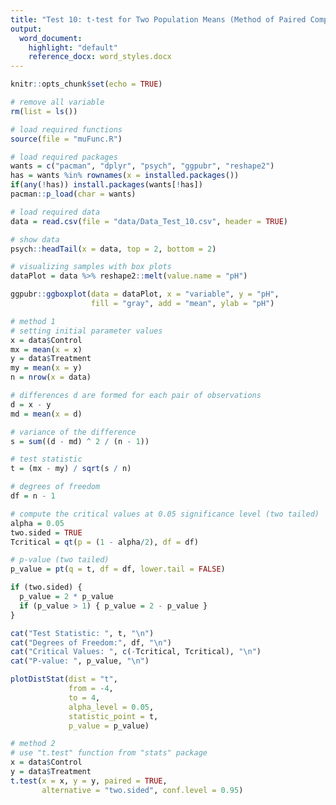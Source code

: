 ```yaml
---
title: "Test 10: t-test for Two Population Means (Method of Paired Comparisons)"
output:
  word_document:
    highlight: "default"
    reference_docx: word_styles.docx
---
```


```r
knitr::opts_chunk$set(echo = TRUE)
```

```r
# remove all variable
rm(list = ls())

# load required functions
source(file = "muFunc.R")

# load required packages
wants = c("pacman", "dplyr", "psych", "ggpubr", "reshape2")
has = wants %in% rownames(x = installed.packages())
if(any(!has)) install.packages(wants[!has])
pacman::p_load(char = wants)

# load required data
data = read.csv(file = "data/Data_Test_10.csv", header = TRUE)

# show data
psych::headTail(x = data, top = 2, bottom = 2)
```

```r
# visualizing samples with box plots
dataPlot = data %>% reshape2::melt(value.name = "pH")

ggpubr::ggboxplot(data = dataPlot, x = "variable", y = "pH", 
                  fill = "gray", add = "mean", ylab = "pH")
```

```r
# method 1
# setting initial parameter values
x = data$Control
mx = mean(x = x)
y = data$Treatment
my = mean(x = y)
n = nrow(x = data)

# differences d are formed for each pair of observations
d = x - y
md = mean(x = d)

# variance of the difference
s = sum((d - md) ^ 2 / (n - 1))

# test statistic
t = (mx - my) / sqrt(s / n)

# degrees of freedom
df = n - 1

# compute the critical values at 0.05 significance level (two tailed)
alpha = 0.05
two.sided = TRUE
Tcritical = qt(p = (1 - alpha/2), df = df)

# p-value (two tailed)
p_value = pt(q = t, df = df, lower.tail = FALSE)

if (two.sided) {
  p_value = 2 * p_value
  if (p_value > 1) { p_value = 2 - p_value }
}

cat("Test Statistic: ", t, "\n")
cat("Degrees of Freedom:", df, "\n")
cat("Critical Values: ", c(-Tcritical, Tcritical), "\n")
cat("P-value: ", p_value, "\n")

plotDistStat(dist = "t",
             from = -4,
             to = 4,
             alpha_level = 0.05,
             statistic_point = t,
             p_value = p_value)

# method 2
# use "t.test" function from "stats" package
x = data$Control
y = data$Treatment
t.test(x = x, y = y, paired = TRUE,
       alternative = "two.sided", conf.level = 0.95)
```